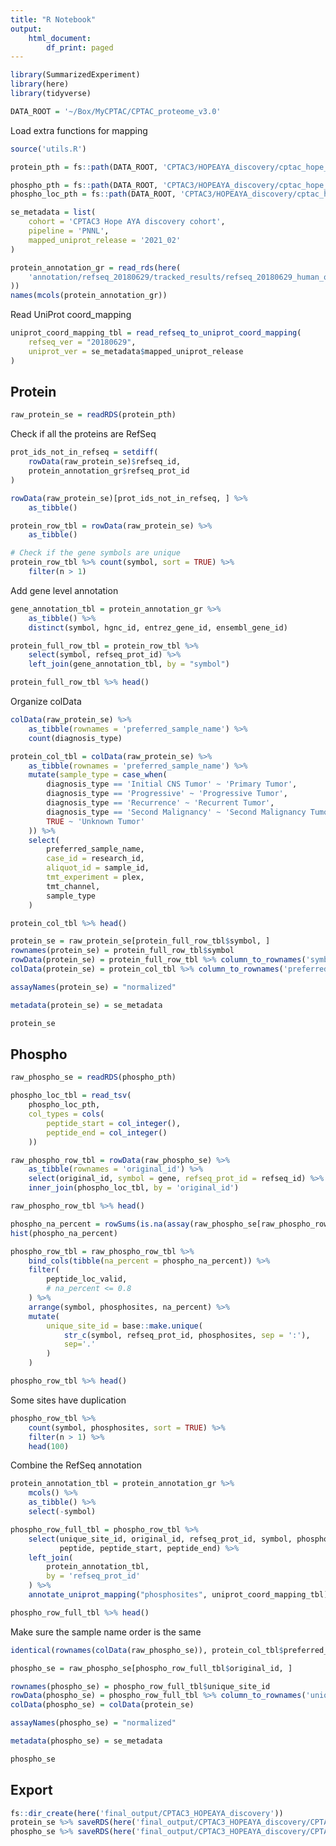 ```yaml
---
title: "R Notebook"
output:
    html_document:
        df_print: paged
---
```


```r
library(SummarizedExperiment)
library(here)
library(tidyverse)
```

```r
DATA_ROOT = '~/Box/MyCPTAC/CPTAC_proteome_v3.0'
```

Load extra functions for mapping
```r
source('utils.R')
```

```r
protein_pth = fs::path(DATA_ROOT, 'CPTAC3/HOPEAYA_discovery/cptac_hope_aya_mssm_protein_d6_clean.rds')

phospho_pth = fs::path(DATA_ROOT, 'CPTAC3/HOPEAYA_discovery/cptac_hope_aya_mssm_phospho_d6_clean.rds')
phospho_loc_pth = fs::path(DATA_ROOT, 'CPTAC3/HOPEAYA_discovery/cptac_hope_aya_mssm_phospho_d6_clean.tsv.peptide_location.tsv.gz')

se_metadata = list(
    cohort = 'CPTAC3 Hope AYA discovery cohort',
    pipeline = 'PNNL',
    mapped_uniprot_release = '2021_02'
)
```


```r
protein_annotation_gr = read_rds(here(
    'annotation/refseq_20180629/tracked_results/refseq_20180629_human_only_unique_loci_GRanges.rds'
))
names(mcols(protein_annotation_gr))
```

Read UniProt coord_mapping
```r
uniprot_coord_mapping_tbl = read_refseq_to_uniprot_coord_mapping(
    refseq_ver = "20180629",
    uniprot_ver = se_metadata$mapped_uniprot_release
)
```


## Protein
```r
raw_protein_se = readRDS(protein_pth)
```


Check if all the proteins are RefSeq
```r
prot_ids_not_in_refseq = setdiff(
    rowData(raw_protein_se)$refseq_id,
    protein_annotation_gr$refseq_prot_id
)

rowData(raw_protein_se)[prot_ids_not_in_refseq, ] %>%
    as_tibble()
```

```r
protein_row_tbl = rowData(raw_protein_se) %>%
    as_tibble()

# Check if the gene symbols are unique
protein_row_tbl %>% count(symbol, sort = TRUE) %>%
    filter(n > 1)
```

Add gene level annotation
```r
gene_annotation_tbl = protein_annotation_gr %>%
    as_tibble() %>%
    distinct(symbol, hgnc_id, entrez_gene_id, ensembl_gene_id)

protein_full_row_tbl = protein_row_tbl %>%
    select(symbol, refseq_prot_id) %>%
    left_join(gene_annotation_tbl, by = "symbol")

protein_full_row_tbl %>% head()
```

Organize colData
```r
colData(raw_protein_se) %>%
    as_tibble(rownames = 'preferred_sample_name') %>%
    count(diagnosis_type)
```


```r
protein_col_tbl = colData(raw_protein_se) %>%
    as_tibble(rownames = 'preferred_sample_name') %>%
    mutate(sample_type = case_when(
        diagnosis_type == 'Initial CNS Tumor' ~ 'Primary Tumor',
        diagnosis_type == 'Progressive' ~ 'Progressive Tumor',
        diagnosis_type == 'Recurrence' ~ 'Recurrent Tumor',
        diagnosis_type == 'Second Malignancy' ~ 'Second Malignancy Tumor',
        TRUE ~ 'Unknown Tumor'
    )) %>%
    select(
        preferred_sample_name,
        case_id = research_id,
        aliquot_id = sample_id,
        tmt_experiment = plex, 
        tmt_channel,
        sample_type
    )

protein_col_tbl %>% head()
```
```r
protein_se = raw_protein_se[protein_full_row_tbl$symbol, ]
rownames(protein_se) = protein_full_row_tbl$symbol
rowData(protein_se) = protein_full_row_tbl %>% column_to_rownames('symbol')
colData(protein_se) = protein_col_tbl %>% column_to_rownames('preferred_sample_name') %>% as('DataFrame')

assayNames(protein_se) = "normalized"

metadata(protein_se) = se_metadata
```

```r
protein_se
```



## Phospho
```r
raw_phospho_se = readRDS(phospho_pth)

phospho_loc_tbl = read_tsv(
    phospho_loc_pth,
    col_types = cols(
        peptide_start = col_integer(),
        peptide_end = col_integer()
    ))
```

```r
raw_phospho_row_tbl = rowData(raw_phospho_se) %>%
    as_tibble(rownames = 'original_id') %>%
    select(original_id, symbol = gene, refseq_prot_id = refseq_id) %>%
    inner_join(phospho_loc_tbl, by = 'original_id')

raw_phospho_row_tbl %>% head()
```

```r
phospho_na_percent = rowSums(is.na(assay(raw_phospho_se[raw_phospho_row_tbl$original_id, ]))) / ncol(raw_phospho_se)
hist(phospho_na_percent)
```

```r
phospho_row_tbl = raw_phospho_row_tbl %>%
    bind_cols(tibble(na_percent = phospho_na_percent)) %>%
    filter(
        peptide_loc_valid,
        # na_percent <= 0.8
    ) %>%
    arrange(symbol, phosphosites, na_percent) %>%
    mutate(
        unique_site_id = base::make.unique(
            str_c(symbol, refseq_prot_id, phosphosites, sep = ':'),
            sep='.'
        )
    )

phospho_row_tbl %>% head()
```

Some sites have duplication
```r
phospho_row_tbl %>%
    count(symbol, phosphosites, sort = TRUE) %>%
    filter(n > 1) %>%
    head(100)
```

Combine the RefSeq annotation
```r
protein_annotation_tbl = protein_annotation_gr %>%
    mcols() %>%
    as_tibble() %>%
    select(-symbol)
```

```r
phospho_row_full_tbl = phospho_row_tbl %>%
    select(unique_site_id, original_id, refseq_prot_id, symbol, phosphosites,
           peptide, peptide_start, peptide_end) %>%
    left_join(
        protein_annotation_tbl,
        by = 'refseq_prot_id'
    ) %>%
    annotate_uniprot_mapping("phosphosites", uniprot_coord_mapping_tbl)

phospho_row_full_tbl %>% head()
```

Make sure the sample name order is the same
```r
identical(rownames(colData(raw_phospho_se)), protein_col_tbl$preferred_sample_name)
```

```r
phospho_se = raw_phospho_se[phospho_row_full_tbl$original_id, ]

rownames(phospho_se) = phospho_row_full_tbl$unique_site_id
rowData(phospho_se) = phospho_row_full_tbl %>% column_to_rownames('unique_site_id')
colData(phospho_se) = colData(protein_se)

assayNames(phospho_se) = "normalized"

metadata(phospho_se) = se_metadata
```

```r
phospho_se
```


## Export
```r
fs::dir_create(here('final_output/CPTAC3_HOPEAYA_discovery'))
protein_se %>% saveRDS(here('final_output/CPTAC3_HOPEAYA_discovery/CPTAC3_HOPEAYA_discovery_pnnl_proteome.v3.0.rds'))
phospho_se %>% saveRDS(here('final_output/CPTAC3_HOPEAYA_discovery/CPTAC3_HOPEAYA_discovery_pnnl_phosphoproteome.v3.0.rds'))
```
